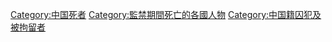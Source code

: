 [[Category:中国死者|Category:中国死者]]
[[Category:監禁期間死亡的各國人物|Category:監禁期間死亡的各國人物]]
[[Category:中国籍囚犯及被拘留者|Category:中国籍囚犯及被拘留者]]